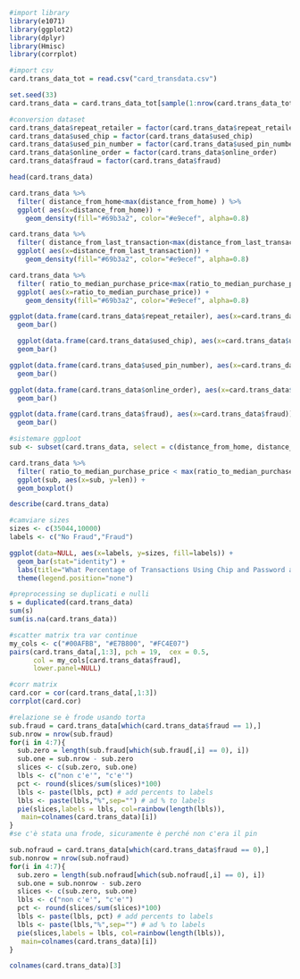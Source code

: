 ```r
#import library
library(e1071)
library(ggplot2)
library(dplyr)
library(Hmisc)
library(corrplot)
```

```r
#import csv
card.trans_data_tot = read.csv("card_transdata.csv")
```

```r
set.seed(33)
card.trans_data = card.trans_data_tot[sample(1:nrow(card.trans_data_tot), nrow(card.trans_data_tot)/100),]
```

```r
#conversion dataset
card.trans_data$repeat_retailer = factor(card.trans_data$repeat_retailer)
card.trans_data$used_chip = factor(card.trans_data$used_chip)
card.trans_data$used_pin_number = factor(card.trans_data$used_pin_number)
card.trans_data$online_order = factor(card.trans_data$online_order)
card.trans_data$fraud = factor(card.trans_data$fraud)
```

```r
head(card.trans_data)
```

```r
card.trans_data %>%
  filter( distance_from_home<max(distance_from_home) ) %>%
  ggplot( aes(x=distance_from_home)) +
    geom_density(fill="#69b3a2", color="#e9ecef", alpha=0.8)
```

```r
card.trans_data %>%
  filter( distance_from_last_transaction<max(distance_from_last_transaction) ) %>%
  ggplot( aes(x=distance_from_last_transaction)) +
    geom_density(fill="#69b3a2", color="#e9ecef", alpha=0.8)
```

```r
card.trans_data %>%
  filter( ratio_to_median_purchase_price<max(ratio_to_median_purchase_price) ) %>%
  ggplot( aes(x=ratio_to_median_purchase_price)) +
    geom_density(fill="#69b3a2", color="#e9ecef", alpha=0.8)
```

```r
ggplot(data.frame(card.trans_data$repeat_retailer), aes(x=card.trans_data$repeat_retailer)) +
  geom_bar()
```

```r
  ggplot(data.frame(card.trans_data$used_chip), aes(x=card.trans_data$used_chip)) +
  geom_bar()
```

```r
ggplot(data.frame(card.trans_data$used_pin_number), aes(x=card.trans_data$used_pin_number)) +
  geom_bar()
```

```r
ggplot(data.frame(card.trans_data$online_order), aes(x=card.trans_data$online_order)) +
  geom_bar()
```

```r
ggplot(data.frame(card.trans_data$fraud), aes(x=card.trans_data$fraud)) +
  geom_bar()
```

```r
#sistemare ggploot
sub <- subset(card.trans_data, select = c(distance_from_home, distance_from_last_transaction, ratio_to_median_purchase_price))

card.trans_data %>%
  filter( ratio_to_median_purchase_price < max(ratio_to_median_purchase_price) ) %>%
  ggplot(sub, aes(x=sub, y=len)) + 
  geom_boxplot()
```

```r
describe(card.trans_data)
```

```r
#camviare sizes
sizes <- c(35044,10000)
labels <- c("No Fraud","Fraud")

ggplot(data=NULL, aes(x=labels, y=sizes, fill=labels)) +
  geom_bar(stat="identity") +
  labs(title="What Percentage of Transactions Using Chip and Password are Fraud Transactions?", fill="") +
  theme(legend.position="none")
```

```r
#preprocessing se duplicati e nulli
s = duplicated(card.trans_data)
sum(s)
sum(is.na(card.trans_data))
```

```r
#scatter matrix tra var continue
my_cols <- c("#00AFBB", "#E7B800", "#FC4E07")  
pairs(card.trans_data[,1:3], pch = 19,  cex = 0.5,
      col = my_cols[card.trans_data$fraud],
      lower.panel=NULL)
```

```r
#corr matrix
card.cor = cor(card.trans_data[,1:3])
corrplot(card.cor)
```

```r
#relazione se è frode usando torta
sub.fraud = card.trans_data[which(card.trans_data$fraud == 1),]
sub.nrow = nrow(sub.fraud)
for(i in 4:7){
  sub.zero = length(sub.fraud[which(sub.fraud[,i] == 0), i])
  sub.one = sub.nrow - sub.zero
  slices <- c(sub.zero, sub.one)
  lbls <- c("non c'e'", "c'e'")
  pct <- round(slices/sum(slices)*100)
  lbls <- paste(lbls, pct) # add percents to labels
  lbls <- paste(lbls,"%",sep="") # ad % to labels
  pie(slices,labels = lbls, col=rainbow(length(lbls)),
   main=colnames(card.trans_data)[i])
}
#se c'è stata una frode, sicuramente è perché non c'era il pin
```

```r
sub.nofraud = card.trans_data[which(card.trans_data$fraud == 0),]
sub.nonrow = nrow(sub.nofraud)
for(i in 4:7){
  sub.zero = length(sub.nofraud[which(sub.nofraud[,i] == 0), i])
  sub.one = sub.nonrow - sub.zero
  slices <- c(sub.zero, sub.one)
  lbls <- c("non c'e'", "c'e'")
  pct <- round(slices/sum(slices)*100)
  lbls <- paste(lbls, pct) # add percents to labels
  lbls <- paste(lbls,"%",sep="") # ad % to labels
  pie(slices,labels = lbls, col=rainbow(length(lbls)),
   main=colnames(card.trans_data)[i])
}
```

```r
colnames(card.trans_data)[3]
```
